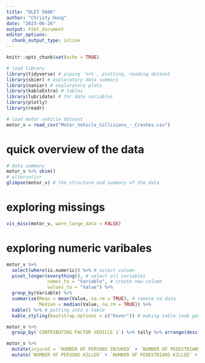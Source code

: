 ```yaml
---
title: "OLET 5606"
author: "Christy Hung"
date: "2023-06-26"
output: html_document
editor_options: 
  chunk_output_type: inline
---
```


```r
knitr::opts_chunk$set(echo = TRUE)
```

```r
# load library
library(tidyverse) # piping `%>%`, plotting, reading dataset
library(skimr) # exploratory data summary
library(naniar) # exploratory plots
library(kableExtra) # tables
library(lubridate) # for date variables
library(plotly)
library(readr)
```

```r
# load motor vehicle dataset
motor_v = read_csv("Motor_Vehicle_Collisions_-_Crashes.csv")

```

# quick overview of the data
```r
# data summary
motor_v %>% skim() 
# alternativr
glimpse(motor_v) # the structure and summary of the data
```

# exploring missings
```r
vis_miss(motor_v, warn_large_data = FALSE)
```

# exploring numeric varibales
```r
motor_v %>%
  select(where(is.numeric)) %>% # select column
  pivot_longer(everything(), # select all variables
               names_to = "Variable", # create new column
               values_to = "Value") %>%
  group_by(Variable) %>% 
  summarise(Mean = mean(Value, na.rm = TRUE), # remove na data
            Median = median(Value, na.rm = TRUE)) %>%
  kable() %>% # putting into a table
  kable_styling(bootstrap_options = c("hover")) # making table look good
```

```r
motor_v %>% 
  group_by(`CONTRIBUTING FACTOR VEHICLE 1`) %>% tally %>% arrange(desc(n))
```


```r
motor_v %>%
  mutate(injured = `NUMBER OF PERSONS INJURED` + `NUMBER OF PEDESTRIANS INJURED` + `NUMBER OF CYCLIST INJURED` + `NUMBER OF MOTORIST INJURED`) %>%
  mutate(`NUMBER OF PERSONS KILLED` + `NUMBER OF PEDESTRIANS KILLED` + `NUMBER OF CYCLIST KILLED` + `NUMBER OF MOTORIST KILLED`)
```


```r

```


```r

```


```r

```

```r

```

```r

```

```r

```

```r

```

